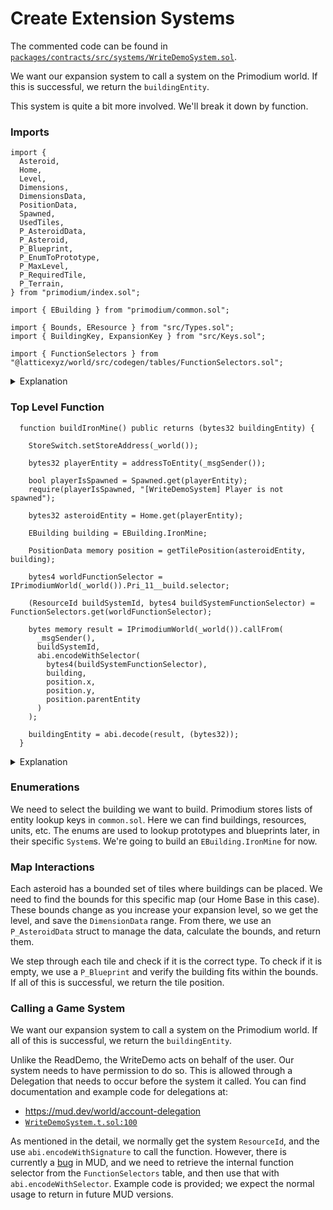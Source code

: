 # Create Extension Systems

The commented code can be found in [`packages/contracts/src/systems/WriteDemoSystem.sol`](https://github.com/primodiumxyz/developer/tree/main/examples/WriteDemo/packages/contracts/src/systems/WriteDemoSystem.sol).

We want our expansion system to call a system on the Primodium world. If this is successful, we return the `buildingEntity`.

This system is quite a bit more involved. We'll break it down by function.

### Imports

```solidity copy filename="examples/WriteDemo/packages/contracts/src/systems/WriteDemoSystem.sol" showLineNumbers
import {
  Asteroid,
  Home,
  Level,
  Dimensions,
  DimensionsData,
  PositionData,
  Spawned,
  UsedTiles,
  P_AsteroidData,
  P_Asteroid,
  P_Blueprint,
  P_EnumToPrototype,
  P_MaxLevel,
  P_RequiredTile,
  P_Terrain,
} from "primodium/index.sol";

import { EBuilding } from "primodium/common.sol";

import { Bounds, EResource } from "src/Types.sol";
import { BuildingKey, ExpansionKey } from "src/Keys.sol";

import { FunctionSelectors } from "@latticexyz/world/src/codegen/tables/FunctionSelectors.sol";
```

<details>
<summary>Explanation</summary>

```solidity filename="WriteDemoSystem.sol:14"
import {
  Asteroid,
  Home,
  Level,
  Dimensions,
  DimensionsData,
  PositionData,
  Spawned,
  UsedTiles,
  P_AsteroidData,
  P_Asteroid,
  P_Blueprint,
  P_EnumToPrototype,
  P_MaxLevel,
  P_RequiredTile,
  P_Terrain,
} from "primodium/index.sol";
```

Previously we imported `Table`s directly, one at a time. However, MUD collects and exposes them in `index.sol` automatically, so we're going to use that now.

```solidity filename="WriteDemoSystem.sol:19"
import { EBuilding } from "primodium/common.sol";
```

Primodium stores lists of entity lookup keys in `common.sol` as enumerations. Here we can find buildings, resources, units, etc.

```solidity filename="WriteDemoSystem.sol:16"
import { Bounds, EResource } from "src/Types.sol";
import { BuildingKey, ExpansionKey } from "src/Keys.sol";
```

We use `struct`s to pass around collections of related data; these can be found in `Types.sol`. Similarly, we have some internal keys we used look up data, and those can be found in `Keys.sol`.

```solidity filename="WriteDemoSystem.sol:9"
import { FunctionSelectors } from "@latticexyz/world/src/codegen/tables/FunctionSelectors.sol";
```

Normally we won't need this. However, there is a [bug](https://github.com/latticexyz/mud/issues/2463) in how MUD v2.0.1 handles function selectors when using `callFrom`. We need to use `callFrom` to interact with systems that take action for the user, so we're going to use this to workaround the bug until it is resolved in future versions.

</details>

### Top Level Function

```solidity copy filename="examples/WriteDemo/packages/contracts/src/systems/WriteDemoSystem.sol" showLineNumbers
  function buildIronMine() public returns (bytes32 buildingEntity) {

    StoreSwitch.setStoreAddress(_world());

    bytes32 playerEntity = addressToEntity(_msgSender());

    bool playerIsSpawned = Spawned.get(playerEntity);
    require(playerIsSpawned, "[WriteDemoSystem] Player is not spawned");

    bytes32 asteroidEntity = Home.get(playerEntity);

    EBuilding building = EBuilding.IronMine;

    PositionData memory position = getTilePosition(asteroidEntity, building);

    bytes4 worldFunctionSelector = IPrimodiumWorld(_world()).Pri_11__build.selector;

    (ResourceId buildSystemId, bytes4 buildSystemFunctionSelector) = FunctionSelectors.get(worldFunctionSelector);

    bytes memory result = IPrimodiumWorld(_world()).callFrom(
      _msgSender(),
      buildSystemId,
      abi.encodeWithSelector(
        bytes4(buildSystemFunctionSelector),
        building,
        position.x,
        position.y,
        position.parentEntity
      )
    );

    buildingEntity = abi.decode(result, (bytes32));
  }
```

<details>
<summary>Explanation</summary>

```solidity filename="WriteDemoSystem.sol:39"
bool playerIsSpawned = Spawned.get(playerEntity);
```

`Spawned` is a Primodium `Table` we can call to check if a player has started playing. You can examine the imported contract, and see what types to expect in return, and any other functionality it provides. Most of the time we will only be using `get()` and `set()`.

```solidity filename="WriteDemoSystem.sol:47"
EBuilding building = EBuilding.IronMine;
```

Enumerations let us use clear names instead of magic numbers to represent data. It makes the code much more readable. Enumerations decode to `uint8` in the abi.

```solidity filename="WriteDemoSystem.sol:58"
PositionData memory position = getTilePosition(asteroidEntity, building);
```

This function gets pretty complex. We will walk through it in detail later, but at the high level, the map on each asteroid is broken into a tile grid, and this function walks the map and looks for an appropriate tile for the building passed in.

```solidity filename="WriteDemoSystem.sol:65"
ResourceId buildSystemId = WorldResourceIdLib.encode(RESOURCE_SYSTEM, PRIMODIUM_NAMESPACE, "BuildSystem");
bytes memory buildingEntity = IPrimodiumWorld(_world()).callFrom(
    _msgSender(),
    buildSystemId,
    abi.encodeWithSignature("Pri_11__build(uint8,(int32,int32,bytes32))", building, (position))
);
```

This is normally how we would call a `System` that is going to take action for the user. Find the ResourceId for the system, and execute a `callFrom` using `_msgSender()` to identify the user, with the signature of the of the function being called. The target `System` needs to have received delegation permission from the user in advance. We'll discuss delegation later.

The parameters of the function signature deconstruct the struct into its internal native types, to match the abi. Note the extra () around `position` to indicate that the struct is a tuple.

```solidity filename="WriteDemoSystem.sol:73"
bytes4 worldFunctionSelector = IPrimodiumWorld(_world()).Pri_11__build.selector;

(ResourceId buildSystemId, bytes4 buildSystemFunctionSelector) = FunctionSelectors.get(worldFunctionSelector);

bytes memory result = IPrimodiumWorld(_world()).callFrom(
  _msgSender(),
  buildSystemId,
  abi.encodeWithSelector(
    bytes4(buildSystemFunctionSelector),
    building,
    position.x,
    position.y,
    position.parentEntity
  )
);
```

This is our workaround for the MUD function selector bug. The function selector used by the `World` is different from the original function selector derived from the function signature.

We start in the same place, and find the original signature. Then we check the `FunctionSelectors` table to retrieve the actual function selector we need to use in `callFrom`.

Finally, we execute the `callFrom` using manually built calldata.

```solidity filename="WriteDemoSystem.sol:92"
buildingEntity = abi.decode(result, bytes32);
```

`callFrom` returns `bytes memory`, so we convert it to the `bytes32` we expect and return.

</details>

### Enumerations

We need to select the building we want to build. Primodium stores lists of entity lookup keys in `common.sol`. Here we can find buildings, resources, units, etc. The enums are used to lookup prototypes and blueprints later, in their specific `System`s. We're going to build an `EBuilding.IronMine` for now.

### Map Interactions

Each asteroid has a bounded set of tiles where buildings can be placed. We need to find the bounds for this specific map (our Home Base in this case). These bounds change as you increase your expansion level, so we get the level, and save the `DimensionData` range. From there, we use an `P_AsteroidData` struct to manage the data, calculate the bounds, and return them.

We step through each tile and check if it is the correct type. To check if it is empty, we use a `P_Blueprint` and verify the building fits within the bounds. If all of this is successful, we return the tile position.

### Calling a Game System

We want our expansion system to call a system on the Primodium world. If all of this is successful, we return the `buildingEntity`.

Unlike the ReadDemo, the WriteDemo acts on behalf of the user. Our system needs to have permission to do so. This is allowed through a Delegation that needs to occur before the system it called. You can find documentation and example code for delegations at:

- https://mud.dev/world/account-delegation
- [`WriteDemoSystem.t.sol:100`](https://github.com/primodiumxyz/developer/blob/98197a9b888f2ca85398c90a005f15e13d1bafce/examples/WriteDemo/packages/contracts/test/WriteDemoSystem.t.sol#L107-L131)

As mentioned in the detail, we normally get the system `ResourceId`, and the use `abi.encodeWithSignature` to call the function. However, there is currently a [bug](https://github.com/latticexyz/mud/issues/2463) in MUD, and we need to retrieve the internal function selector from the `FunctionSelectors` table, and then use that with `abi.encodeWithSelector`. Example code is provided; we expect the normal usage to return in future MUD versions.
